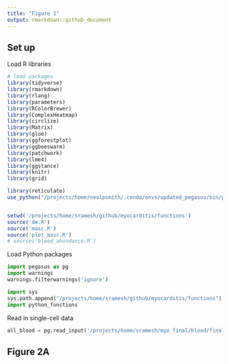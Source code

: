 ```yaml
---
title: "Figure 1"
output: rmarkdown::github_document
---
```


## Set up


Load R libraries
```r
# load packages
library(tidyverse)
library(rmarkdown)
library(rlang)
library(parameters)
library(RColorBrewer)
library(ComplexHeatmap)
library(circlize)
library(Matrix)
library(glue)
library(ggforestplot)
library(ggbeeswarm)
library(patchwork)
library(lme4)
library(ggstance)
library(knitr)
library(grid)

library(reticulate)
use_python("/projects/home/nealpsmith/.conda/envs/updated_pegasus/bin/python")


setwd('/projects/home/sramesh/github/myocarditis/functions')
source('de.R')
source('masc.R')
source('plot_masc.R')
# source('blood_abundance.R')
```

Load Python packages
```python
import pegasus as pg
import warnings
warnings.filterwarnings('ignore')

import sys
sys.path.append("/projects/home/sramesh/github/myocarditis/functions")
import python_functions
```

Read in single-cell data
```python
all_blood = pg.read_input('/projects/home/sramesh/myo_final/blood/final/myo_blood_global.zarr')
```

## Figure 2A